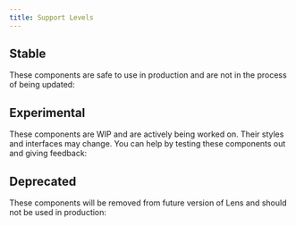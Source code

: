 ```yaml
---
title: Support Levels
---
```



## Stable

These components are safe to use in production and are not in the process of being updated:

<ComponentStatus status="stable" />

## Experimental

These components are WIP and are actively being worked on. Their styles and interfaces may change. You can help by testing these components out and giving feedback:

<ComponentStatus status="experimental" />

## Deprecated

These components will be removed from future version of Lens and should not be used in production:

<ComponentStatus status="deprecated" />
